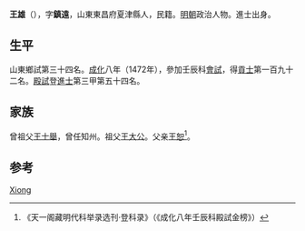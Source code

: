 {{Otheruses|other=名为王雄的其他人物|王雄}}

'''王雄'''（{{bd|1435年||？}}），字'''鎮遠'''，山東東昌府夏津縣人，民籍。[[明朝|明朝]]政治人物。進士出身。

== 生平 ==
山東鄉試第三十四名。[[成化|成化]]八年（1472年），參加壬辰科[[會試|會試]]，得[[貢士|貢士]]第一百九十二名。[[殿試|殿試]]登[[進士|進士]]第三甲第五十四名。

== 家族 ==
曾祖父[[王士舉|王士舉]]，曾任知州。祖父[[王大公|王大公]]。父亲[[王恕|王恕]]<ref>《天一阁藏明代科举录选刊·登科录》（《成化八年壬辰科殿試金榜》）</ref>。

== 参考 ==
{{reflist}}

{{明朝人物小作品}}
{{成化八年壬辰科殿試金榜}}

{{Authority control}}
{{DEFAULTSORT:Wang王}}
[[Category:王姓|Xiong]]